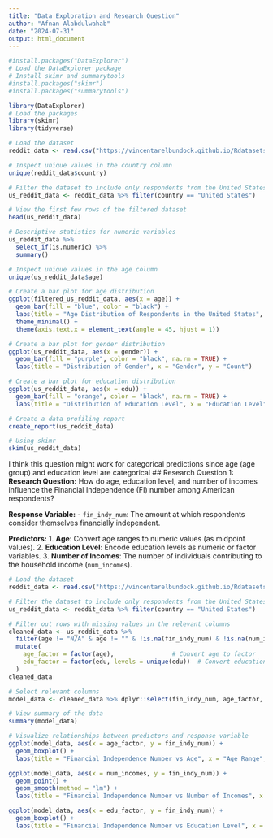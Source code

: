 ```yaml
---
title: "Data Exploration and Research Question"
author: "Afnan Alabdulwahab"
date: "2024-07-31"
output: html_document
---
```


```r
#install.packages("DataExplorer")
# Load the DataExplorer package
# Install skimr and summarytools
#install.packages("skimr")
#install.packages("summarytools")

library(DataExplorer)
# Load the packages
library(skimr)
library(tidyverse)
```

```r
# Load the dataset
reddit_data <- read.csv("https://vincentarelbundock.github.io/Rdatasets/csv/openintro/reddit_finance.csv")
```

```r
# Inspect unique values in the country column
unique(reddit_data$country)
```

```r
# Filter the dataset to include only respondents from the United States
us_reddit_data <- reddit_data %>% filter(country == "United States")

# View the first few rows of the filtered dataset
head(us_reddit_data)
```

```r
# Descriptive statistics for numeric variables
us_reddit_data %>%
  select_if(is.numeric) %>%
  summary()
```


```r
# Inspect unique values in the age column
unique(us_reddit_data$age)
```

```r
# Create a bar plot for age distribution
ggplot(filtered_us_reddit_data, aes(x = age)) +
  geom_bar(fill = "blue", color = "black") +
  labs(title = "Age Distribution of Respondents in the United States", x = "Age Range", y = "Count") +
  theme_minimal() +
  theme(axis.text.x = element_text(angle = 45, hjust = 1))
```
```r
# Create a bar plot for gender distribution
ggplot(us_reddit_data, aes(x = gender)) +
  geom_bar(fill = "purple", color = "black", na.rm = TRUE) +
  labs(title = "Distribution of Gender", x = "Gender", y = "Count")
```

```r
# Create a bar plot for education distribution
ggplot(us_reddit_data, aes(x = edu)) +
  geom_bar(fill = "orange", color = "black", na.rm = TRUE) +
  labs(title = "Distribution of Education Level", x = "Education Level", y = "Count")
```


```r
# Create a data profiling report
create_report(us_reddit_data)
```
```r
# Using skimr
skim(us_reddit_data)
```


I think this question might work for categorical predictions since age (age group) and education level are categorical
## Research Question 1: 
**Research Question:** How do age, education level, and number of incomes influence the Financial Independence (FI) number among American respondents?

**Response Variable:**
- `fin_indy_num`: The amount at which respondents consider themselves financially independent.

**Predictors:**
1. **Age**: Convert age ranges to numeric values (as midpoint values).
2. **Education Level**: Encode education levels as numeric or factor variables.
3. **Number of Incomes**: The number of individuals contributing to the household income (`num_incomes`).

```r
# Load the dataset
reddit_data <- read.csv("https://vincentarelbundock.github.io/Rdatasets/csv/openintro/reddit_finance.csv")

# Filter the dataset to include only respondents from the United States
us_reddit_data <- reddit_data %>% filter(country == "United States")
```


```r
# Filter out rows with missing values in the relevant columns
cleaned_data <- us_reddit_data %>%
  filter(age != "N/A" & age != "" & !is.na(fin_indy_num) & !is.na(num_incomes) & !is.na(edu)) %>%
  mutate(
    age_factor = factor(age),                # Convert age to factor
    edu_factor = factor(edu, levels = unique(edu))  # Convert education to factor
  )
cleaned_data
```


```r
# Select relevant columns
model_data <- cleaned_data %>% dplyr::select(fin_indy_num, age_factor, num_incomes, edu_factor)
```

```r
# View summary of the data
summary(model_data)
```

```r
# Visualize relationships between predictors and response variable
ggplot(model_data, aes(x = age_factor, y = fin_indy_num)) + 
  geom_boxplot() + 
  labs(title = "Financial Independence Number vs Age", x = "Age Range", y = "FI Number")

ggplot(model_data, aes(x = num_incomes, y = fin_indy_num)) + 
  geom_point() + 
  geom_smooth(method = "lm") +
  labs(title = "Financial Independence Number vs Number of Incomes", x = "Number of Incomes", y = "FI Number")

ggplot(model_data, aes(x = edu_factor, y = fin_indy_num)) + 
  geom_boxplot() + 
  labs(title = "Financial Independence Number vs Education Level", x = "Education Level", y = "FI Number")
```

